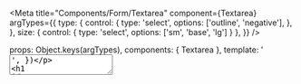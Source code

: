 
<Meta
  title="Components/Form/Textarea"
  component={Textarea}
  argTypes={{
    type: {
      control: {
        type: 'select',
        options: ['outline', 'negative'],
      },
    },
    size: { control: { type: 'select', options: ['sm', 'base', 'lg'] } },
  }}
/>

  props: Object.keys(argTypes),
  components: { Textarea },
  template: '<Textarea :type="type" :size="size" />',
})

# Textarea

## Example

<Canvas>
  <Story
    name="Example"
    args={{
      type: 'outline',
      size: 'base',
    }}
  >
    {Template.bind({})}
  </Story>
</Canvas>

<ArgsTable story="Example" />

## Textarea negative type

- `input--negative` for standard textareas on dark background

<Canvas style={{ backgroundColor: '#2f4356' }}>
  <textarea class="input--negative input--base" value="Input text" />
</Canvas>

## Textarea disabled state

- `input--disabled` or `disabled state on the input` to add the disabled style

<Canvas>
  <textarea class="input--outline input--base" disabled value="Input text" />
  <textarea class="input--negative input--base" disabled value="Input text" />
</Canvas>

## Sizes

For size variations, the following css classes are built:

- `input--sm` for small inputs
- `input--base` for standard size
- `input--lg` for large inputs

<Canvas>
  <textarea class="input--outline input--sm" value="input--sm" />
  <textarea class="input--outline input--base" value="input--base" />
  <textarea class="input--outline input--lg" value="input--lg" />
</Canvas>
